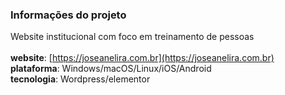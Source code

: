 ### Informações do projeto
Website institucional com foco em treinamento de pessoas<br><br>
**website**: [https://joseanelira.com.br](https://joseanelira.com.br) <br>
**plataforma**: Windows/macOS/Linux/iOS/Android <br>
**tecnologia**: Wordpress/elementor <br>